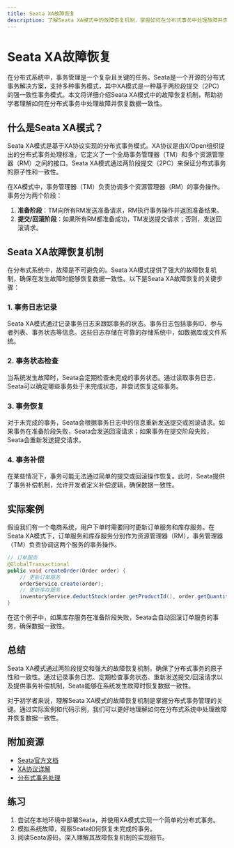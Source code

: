 ```yaml
---
title: Seata XA故障恢复
description: 了解Seata XA模式中的故障恢复机制，掌握如何在分布式事务中处理故障并恢复数据一致性。
---
```


# Seata XA故障恢复

在分布式系统中，事务管理是一个复杂且关键的任务。Seata是一个开源的分布式事务解决方案，支持多种事务模式，其中XA模式是一种基于两阶段提交（2PC）的强一致性事务模式。本文将详细介绍Seata XA模式中的故障恢复机制，帮助初学者理解如何在分布式事务中处理故障并恢复数据一致性。

## 什么是Seata XA模式？

Seata XA模式是基于XA协议实现的分布式事务模式。XA协议是由X/Open组织提出的分布式事务处理标准，它定义了一个全局事务管理器（TM）和多个资源管理器（RM）之间的接口。Seata XA模式通过两阶段提交（2PC）来保证分布式事务的原子性和一致性。

在XA模式中，事务管理器（TM）负责协调多个资源管理器（RM）的事务操作。事务分为两个阶段：

1. **准备阶段**：TM向所有RM发送准备请求，RM执行事务操作并返回准备结果。
2. **提交/回滚阶段**：如果所有RM都准备成功，TM发送提交请求；否则，发送回滚请求。

## Seata XA故障恢复机制

在分布式系统中，故障是不可避免的。Seata XA模式提供了强大的故障恢复机制，确保在发生故障时能够恢复数据一致性。以下是Seata XA故障恢复的关键步骤：

### 1. 事务日志记录

Seata XA模式通过记录事务日志来跟踪事务的状态。事务日志包括事务ID、参与者列表、事务状态等信息。这些日志存储在可靠的存储系统中，如数据库或文件系统。

### 2. 事务状态检查

当系统发生故障时，Seata会定期检查未完成的事务状态。通过读取事务日志，Seata可以确定哪些事务处于未完成状态，并尝试恢复这些事务。

### 3. 事务恢复

对于未完成的事务，Seata会根据事务日志中的信息重新发送提交或回滚请求。如果事务在准备阶段失败，Seata会发送回滚请求；如果事务在提交阶段失败，Seata会重新发送提交请求。

### 4. 事务补偿

在某些情况下，事务可能无法通过简单的提交或回滚操作恢复。此时，Seata提供了事务补偿机制，允许开发者定义补偿逻辑，确保数据一致性。

## 实际案例

假设我们有一个电商系统，用户下单时需要同时更新订单服务和库存服务。在Seata XA模式下，订单服务和库存服务分别作为资源管理器（RM），事务管理器（TM）负责协调这两个服务的事务操作。

```java
// 订单服务
@GlobalTransactional
public void createOrder(Order order) {
    // 更新订单服务
    orderService.create(order);
    // 更新库存服务
    inventoryService.deductStock(order.getProductId(), order.getQuantity());
}
```

在这个例子中，如果库存服务在准备阶段失败，Seata会自动回滚订单服务的事务，确保数据一致性。

## 总结

Seata XA模式通过两阶段提交和强大的故障恢复机制，确保了分布式事务的原子性和一致性。通过记录事务日志、定期检查事务状态、重新发送提交/回滚请求以及提供事务补偿机制，Seata能够在系统发生故障时恢复数据一致性。

对于初学者来说，理解Seata XA模式的故障恢复机制是掌握分布式事务管理的关键。通过实际案例和代码示例，我们可以更好地理解如何在分布式系统中处理故障并恢复数据一致性。

## 附加资源

- [Seata官方文档](https://seata.io/zh-cn/docs/overview/what-is-seata.html)
- [XA协议详解](https://en.wikipedia.org/wiki/X/Open_XA)
- [分布式事务处理](https://www.infoq.cn/article/distributed-transaction-processing)

## 练习

1. 尝试在本地环境中部署Seata，并使用XA模式实现一个简单的分布式事务。
2. 模拟系统故障，观察Seata如何恢复未完成的事务。
3. 阅读Seata源码，深入理解其故障恢复机制的实现细节。